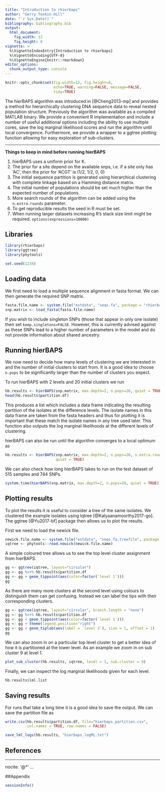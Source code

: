 ```yaml
---
title: "Introduction to rhierbaps"
author: "Gerry Tonkin-Hill"
date: "`r Sys.Date()`"
bibliography: bibliography.bib
output: 
  html_document:
    fig_width: 12
    fig_height: 8
vignette: >
  %\VignetteIndexEntry{Introduction to rhierbaps}
  %\VignetteEncoding{UTF-8}
  %\VignetteEngine{knitr::rmarkdown}
editor_options: 
  chunk_output_type: console
---
```


```r
knitr::opts_chunk$set(fig.width=12, fig.height=8,
                      echo=TRUE, warning=FALSE, message=FALSE,
                      tidy=TRUE)
```

The hierBAPS algorithm was introduced in [@Cheng2013-mp] and provides a method for hierarchically clustering DNA sequence data to reveal nested population structure. Previously the algorithm was available as a compiled MATLAB binary. We provide a convenient R implementation and include a number of useful additional options including the ability to use multiple cores, save the log marginal likelihood scores and run the algorithm until local convergence. Furthermore, we provide a wrapper to a ggtree plotting function allowing for easy exploration of sub-clusters.

***

**Things to keep in mind before running hierBAPS**

1. hierBAPS uses a uniform prior for K.
2. The prior for a site depend on the available snps, i.e. if a site only has 'AC', then the prior for 'ACGT' is (1/2, 1/2, 0, 0)
3. The initial sequence partition is generated using hierarchical clustering with complete linkage based on a Hamming distance matrix.
4. The initial number of populations should be set much higher than the expected number of populations.
5. More search rounds of the algorithm can be added using the `n.extra.rounds` parameter.
6. To get reproducible results the seed in R must be set.
7. When running larger datasets increasing R's stack size limit might be required. `options(expressions=10000)`

## Libraries

```r
library(rhierbaps)
library(ggtree)
library(phytools)

set.seed(1234)
```

## Loading data

We first need to load a multiple sequence alignment in fasta format. We can then generate the required SNP matrix.

```r
fasta.file.name <- system.file("extdata", "seqs.fa", package = "rhierbaps")
snp.matrix <- load_fasta(fasta.file.name)
```

If you wish to include singleton SNPs (those that appear in only one isolate) then set `keep.singletons=FALSE`. However, this is currently advised against as these SNPs lead to a higher number of parameters in the model and do not provide information about shared ancestry.

## Running hierBAPS

We now need to decide how many levels of clustering we are interested in and the number of initial clusters to start from. It is a good idea to choose `n.pops` to be significantly larger than the number of clusters you expect.

To run hierBAPS with $2$ levels and $20$ initial clusters we run

```r
hb.results <- hierBAPS(snp.matrix, max.depth=2, n.pops=20, quiet = TRUE)
head(hb.results$partition.df)
```

This produces a list which includes a data frame indicating the resulting partition of the isolates at the difference levels. The isolate names in this data frame are taken from the fasta headers and thus for plotting it is important that these match the isolate names in any tree used later. This function also outputs the log marginal likelihoods at the different levels of clustering.

hierBAPS can also be run until the algorithm converges to a local optimum as

```r
hb.results <- hierBAPS(snp.matrix, max.depth=2, n.pops=20, n.extra.rounds = Inf,
                       quiet = TRUE)
```

We can also check how long hierBAPS takes to run on the test dataset of 515 samples and 744 SNPs.

```r
system.time(hierBAPS(snp.matrix, max.depth=2, n.pops=20, quiet = TRUE))
```

## Plotting results

To plot the results it is useful to consider a tree of the same isolates. We clustered the example isolates using Iqtree [@Kalyaanamoorthy2017-go]. The ggtree [@Yu2017-bf] package then allows us to plot the results.

First we need to load the newick file.

```r
newick.file.name <- system.file("extdata", "seqs.fa.treefile", package = "rhierbaps")
iqtree <- phytools::read.newick(newick.file.name)
```

A simple coloured tree allows us to see the top level cluster assignment from hierBAPS.

```r
gg <- ggtree(iqtree, layout="circular")
gg <- gg %<+% hb.results$partition.df
gg <- gg + geom_tippoint(aes(color=factor(`level 1`)))
gg
```

As there are many more clusters at the second level using colours to distinguish them can get confusing. Instead we can label the tips with their corresponding clusters.

```r
gg <- ggtree(iqtree, layout="circular", branch.length = "none")
gg <- gg %<+% hb.results$partition.df
gg <- gg + geom_tippoint(aes(color=factor(`level 1`)))
gg <- gg + theme(legend.position="right")
gg <- gg + geom_tiplab(aes(label = `level 2`), size = 1, offset = 1)
gg
```

We can also zoom in on a particular top level cluster to get a better idea of how it is partitioned at the lower level. As an example we zoom in on sub cluster 9 at level 1.

```r
plot_sub_cluster(hb.results, iqtree, level = 1, sub.cluster = 9)
```

Finally, we can inspect the log marginal likelihoods given for each level.

```r
hb.results$lml.list
```

## Saving results

For runs that take a long time it is a good idea to save the output. We can save the partition file as

```r
write.csv(hb.results$partition.df, file="hierbaps_partition.csv", 
          col.names = TRUE, row.names = FALSE)

save_lml_logs(hb.results, "hierbaps_logML.txt")
```

## References

---
nocite: '@*'
...

##Appendix
```r
sessionInfo()
```
